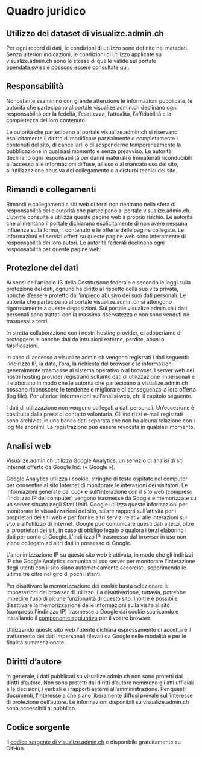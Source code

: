 
# Quadro juridico

## Utilizzo dei dataset di visualize.admin.ch 

Per ogni record di dati, le condizioni di utilizzo sono definite nei metadati. Senza ulteriori indicazioni, le condizioni di utilizzo applicate su visualize.admin.ch sono le stesse di quelle valide sul portale opendata.swiss e possono essere consultate [qui](https://opendata.swiss/it/terms-of-use/).

## Responsabilità 

Nonostante esaminino con grande attenzione le informazioni pubblicate, le autorità che partecipano al portale visualize.admin.ch declinano ogni responsabilità per la fedeltà, l’esattezza, l’attualità, l’affidabilità e la completezza del loro contenuto.

Le autorità che partecipano al portale visualize.admin.ch si riservano esplicitamente il diritto di modificare parzialmente o completamente i contenuti del sito, di cancellarli o di sospenderne temporaneamente la pubblicazione in qualsiasi momento e senza preavviso. Le autorità declinano ogni responsabilità per danni materiali o immateriali riconducibili all’accesso alle informazioni diffuse, all’uso o al mancato uso del sito, all’utilizzazione abusiva del collegamento o a disturbi tecnici del sito.

## Rimandi e collegamenti 

Rimandi e collegamenti a siti web di terzi non rientrano nella sfera di responsabilità delle autorità che partecipano al portale visualize.admin.ch. L’utente consulta e utilizza queste pagine web a proprio rischio. Le autorità che alimentano il portale dichiarano esplicitamente di non avere nessuna influenza sulla forma, il contenuto e le offerte delle pagine collegate. Le informazioni e i servizi offerti su queste pagine web sono interamente di responsabilità dei loro autori. Le autorità federali declinano ogni responsabilità per queste pagine web.

## Protezione dei dati

Ai sensi dell’articolo 13 della Costituzione federale e secondo le leggi sulla protezione dei dati, ognuno ha diritto al rispetto della sua vita privata, nonché d’essere protetto dall’impiego abusivo dei suoi dati personali. Le autorità che partecipano al portale visualize.admin.ch si attengono rigorosamente a queste disposizioni. Sul portale visualize.admin.ch i dati personali sono trattati con la massima riservatezza e non sono venduti né trasmessi a terzi.

In stretta collaborazione con i nostri hosting provider, ci adoperiamo di proteggere le banche dati da intrusioni esterne, perdite, abusi o falsificazioni.

In caso di accesso a visualize.admin.ch vengono registrati i dati seguenti: l’indirizzo IP, la data, l’ora, la richiesta del browser e le informazioni generalmente trasmesse al sistema operativo o al browser. I server web dei nostri hosting provider registrano soltanto dati di utilizzazione impersonali e li elaborano in modo che le autorità che partecipano a visualize.admin.ch possano riconoscere le tendenze e migliorare di conseguenza la loro offerta (log file). Per ulteriori informazioni sull’analisi web, cfr. il capitolo seguente.

I dati di utilizzazione non vengono collegati a dati personali. Un’eccezione è costituita dalla presa di contatto volontaria. Gli indirizzi e-mail registrati sono archiviati in una banca dati separata che non ha alcuna relazione con i log file anonimi. La registrazione può essere revocata in qualsiasi momento.

## Analisi web

Visualize.admin.ch utilizza Google Analytics, un servizio di analisi di siti Internet offerto da Google Inc. (« Google »).

Google Analytics utilizza i cookie, stringhe di testo ospitate nel computer per consentire al sito Internet di monitorare le interazioni dei visitatori. Le informazioni generate dai cookie sull'interazione con il sito web (compreso l'indirizzo IP del computer) vengono trasmesse da Google e memorizzate su un server situato negli Stati Uniti. Google utilizza queste informazioni per monitorare le visualizzazioni del sito, stilare rapporti sull'attività per i proprietari dei siti web e per fornire altri servizi relativi alle interazioni sul sito e all'utilizzo di Internet. Google può comunicare questi dati a terzi, oltre ai proprietari dei siti, in caso di obbligo legale o qualora i terzi elaborino i dati per conto di Google. L'indirizzo IP trasmesso dal browser in uso non viene collegato ad altri dati in possesso di Google.

L'anonimizzazione IP su questo sito web è attivata, in modo che gli indirizzi IP che Google Analytics comunica al suo server per monitorare l'interazione degli utenti con il sito siano automaticamente accorciati, sopprimendo le ultime tre cifre nel giro di pochi istanti.

Per disattivare la memorizzazione dei cookie basta selezionare le impostazioni del browser di utilizzo. La disattivazione, tuttavia, potrebbe impedire l'uso di alcune funzionalità di questo sito. Inoltre è possibile disattivare la memorizzazione delle informazioni sulla visita al sito (compreso l'indirizzo IP) trasmesse a Google dai cookie scaricando e installando il [componente aggiuntivo](https://tools.google.com/dlpage/gaoptout?hl=it) per il vostro browser.

Utilizzando questo sito web l'utente dichiara espressamente di accettare il trattamento dei dati impersonali rilevati da Google nelle modalità e per le finalità summenzionate.

## Diritti d’autore 

In generale, i dati pubblicati su visualize.admin.ch non sono protetti dai diritti d’autore. Non sono protetti dai diritti d’autore nemmeno gli atti ufficiali e le decisioni, i verbali e i rapporti esterni all’amministrazione. Per questi documenti, l’interesse a che siano liberamente diffusi prevale sull’interesse di protezione dell’autore. Le informazioni disponibili su visualize.admin.ch sono accessibili al pubblico.

## Codice sorgente

Il [codice sorgente di visualize.admin.ch](https://github.com/visualize-admin/visualization-tool) è disponibile gratuitamente su GitHub.
